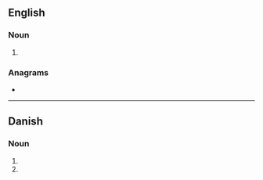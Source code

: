 ==English==

===Noun===
{{head|en|noun plural form}}

# {{plural of|trug|lang=en}}

===Anagrams===
* {{anagrams|en|a=grstu|gurts|turgs}}

----

==Danish==

===Noun===
{{head|da|noun form|g=n}}

# {{genitive singular indefinite of|trug|lang=da}}
# {{genitive plural indefinite of|trug|lang=da}}